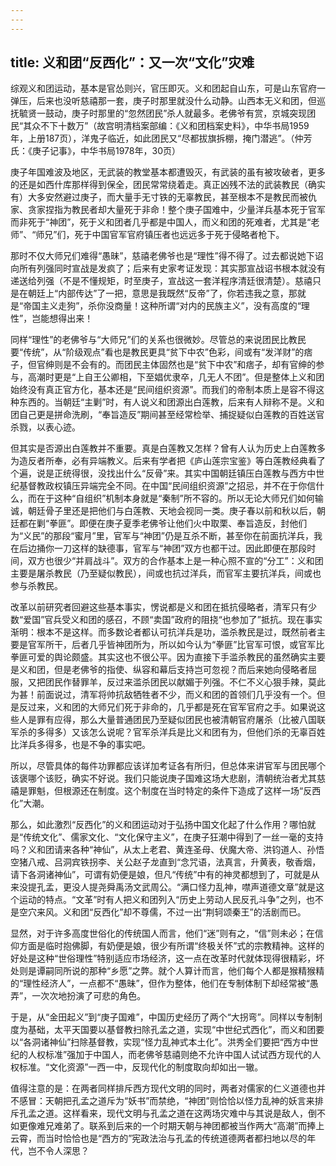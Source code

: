 ```yaml
---
---
---
```

title: 义和团“反西化”：又一次“文化”灾难
---



综观义和团运动，基本是官怂则兴，官压即灭。义和团起自山东，可是山东官府一弹压，后来也没听慈禧那一套，庚子时那里就没什么动静。山西本无义和团，但巡抚毓贤一鼓动，庚子时那里的“忽然团民”杀人就最多。老佛爷有赏，京城突现团民“其众不下十数万”（故宫明清档案部编：《义和团档案史料》，中华书局1959年，上册187页），洋鬼子临近，如此团民又“尽都拔旗拆棚，掩门潜逃”。（仲芳氏：《庚子记事》，中华书局1978年，30页）

庚子年国难波及地区，无武装的教堂基本都遭毁灭，有武装的虽有被攻破者，更多的还是如西什库那样得到保全，团民常常绕着走。真正凶残不法的武装教民（确实有）大多安然避过庚子，而大量手无寸铁的无辜教民，甚至根本不是教民而被仇家、贪家捏指为教民者却大量死于非命！整个庚子国难中，少量洋兵基本死于官军而非死于“神团”，死于义和团者几乎都是中国人，而义和团的死难者，尤其是“老师”、“师兄”们，死于中国官军官府镇压者也远远多于死于侵略者枪下。

那时不仅大师兄们难得“愚昧”，慈禧老佛爷也是“理性”得不得了。过去都说她下诏向所有列强同时宣战是发疯了；后来有史家考证发现：其实那宣战诏书根本就没有递送给列强（不是不懂规矩，时至庚子，宣战这一套洋程序清廷很清楚）。慈禧只是在朝廷上“内部传达”了一把，意思是我既然“反帝”了，你若违我之意，那就是“帝国主义走狗”，杀你没商量！这种所谓“对内的民族主义”，没有高度的“理性”，岂能想得出来！

同样“理性”的老佛爷与“大师兄”们的关系也很微妙。尽管总的来说团民比教民要“传统”，从“阶级观点”看也是教民更具“贫下中农”色彩，间或有“发洋财”的痞子，但官绅则是不会有的。而团民主体固然也是“贫下中农”和痞子，却有官绅的参与，高潮时更是“上自王公卿相，下至娼优隶卒，几无人不团”。但是整体上义和团始终没有真正官方化，基本还是“民间组织资源”。而我们的帝制本质上是容不得这种东西的。当朝廷“主剿”时，有人说义和团源出白莲教，后来有人辩称不是。义和团自己更是拼命洗刷，“奉旨造反”期间甚至经常检举、捕捉疑似白莲教的百姓送官杀戮，以表心迹。

但其实是否源出白莲教并不重要。真是白莲教又怎样？曾有人认为历史上白莲教多为造反者所奉，必有异端教义。后来有学者把《庐山莲宗宝鉴》等白莲教经典看了个遍，说是正统得很，没找出什么“反骨”来。其实中国朝廷镇压白莲教与西方中世纪基督教政权镇压异端完全不同。在中国“民间组织资源”之招忌，并不在于你信什么，而在于这种“自组织”机制本身就是“秦制”所不容的。所以无论大师兄们如何输诚，朝廷骨子里还是把他们与白莲教、天地会视同一类。庚子春以前和秋以后，朝廷都在剿“拳匪”。即便在庚子夏季老佛爷让他们火中取栗、奉旨造反，封他们为“义民”的那段“蜜月”里，官军与“神团”仍是互杀不断，甚至你在前面抗洋兵，我在后边捅你一刀这样的缺德事，官军与“神团”双方也都干过。因此即便在那段时间，双方也很少“并肩战斗”。双方的合作基本上是一种心照不宣的“分工”：义和团主要是屠杀教民（乃至疑似教民），间或也抗过洋兵，而官军主要抗洋兵，间或也参与杀教民。

改革以前研究者回避这些基本事实，愣说都是义和团在抵抗侵略者，清军只有少数“爱国”官兵受义和团的感召，不顾“卖国”政府的阻挠“也参加了”抵抗。现在事实渐明：根本不是这样。而多数论者都认可抗洋兵是功，滥杀教民是过，既然前者主要是官军所干，后者几乎皆神团所为，所以如今认为“拳匪”比官军可恨，或官军比拳匪可爱的舆论颇盛。其实这也不很公平。因为直接下手滥杀教民的虽然确实主要是义和团，但是老佛爷的指使、纵容和幕后支持岂可忽视？而后来她向侵略者屈服，又把团民作替罪羊，反过来滥杀团民以献媚于列强。不仁不义心狠手辣，莫此为甚！前面说过，清军将帅抗敌牺牲者不少，而义和团的首领们几乎没有一个。但是反过来，义和团的大师兄们死于非命的，几乎都是死在官军官府之手。如果说这些人是罪有应得，那么大量普通团民乃至疑似团民也被清朝官府屠杀（比被八国联军杀的多得多）又该怎么说呢？官军杀洋兵是比义和团有为，但他们杀的无辜百姓比洋兵多得多，也是不争的事实吧。

所以，尽管具体的每件功罪都应该详加考证各有所归，但总体来讲官军与团民哪个该褒哪个该贬，确实不好说。我们只能说庚子国难这场大悲剧，清朝统治者尤其慈禧是罪魁，但根源还在制度。这个制度在当时特定的条件下造成了这样一场“反西化”大潮。

那么，如此激烈“反西化”的义和团运动对于弘扬中国文化起了什么作用？哪怕就是“传统文化”、儒家文化、“文化保守主义”，在庚子狂潮中得到了一丝一毫的支持吗？义和团请来各种“神仙”，从太上老君、黄连圣母、伏魔大帝、洪钧道人、孙悟空猪八戒、吕洞宾铁拐李、关公赵子龙直到“念咒语，法真言，升黄表，敬香烟，请下各洞诸神仙”，可谓有奶便是娘，但凡“传统”中有的神灵都想到了，可就是从来没提孔孟，更没人提尧舜禹汤文武周公。“满口怪力乱神，噤声道德文章”就是这个运动的特点。“文革”时有人把义和团列入“历史上劳动人民反孔斗争”之列，也不是空穴来风。义和团“反西化”却不尊儒，不过一出“荆轲颂秦王”的活剧而已。

显然，对于许多高度世俗化的传统国人而言，他们“迷”则有之，“信”则未必；在信仰方面是临时抱佛脚，有奶便是娘，很少有所谓“终极关怀”式的宗教精神。这样的好处是这种“世俗理性”特别适应市场经济，这一点在改革时代就体现得很精彩，坏处则是谭嗣同所说的那种“乡愿”之弊。就个人算计而言，他们每个人都是猴精猴精的“理性经济人”，一点都不“愚昧”，但作为整体，他们在专制体制下却经常被“愚弄”，一次次地扮演了可悲的角色。

于是，从“金田起义”到“庚子国难”，中国历史经历了两个“大拐弯”。同样以专制制度为基础，太平天国要以基督教扫除孔孟之道，实现“中世纪式西化”，而义和团要以“各洞诸神仙”扫除基督教，实现“怪力乱神式本土化”。洪秀全们要把“西方中世纪的人权标准”强加于中国人，而老佛爷慈禧则绝不允许中国人试试西方现代的人权标准。“文化资源”一西一中，反现代化的制度取向却如出一辙。

值得注意的是：在两者同样排斥西方现代文明的同时，两者对儒家的仁义道德也并不感冒：天朝把孔孟之道斥为“妖书”而禁绝，“神团”则恰恰以怪力乱神的妖言来排斥孔孟之道。这样看来，现代文明与孔孟之道在这两场灾难中与其说是敌人，倒不如更像难兄难弟了。联系到后来的一个时期天朝与神团都被当作两大“高潮”而捧上云霄，而当时恰恰也是“西方的”宪政法治与孔孟的传统道德两者都扫地以尽的年代，岂不令人深思？